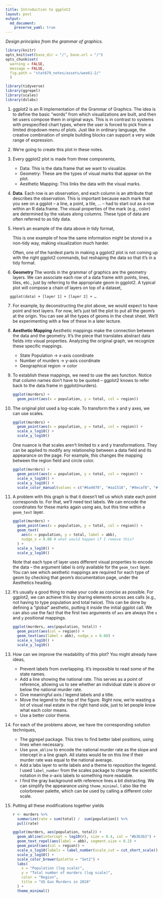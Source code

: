 ```yaml
---
title: Introduction to ggplot2
layout: post
output: 
  md_document:
    preserve_yaml: true
---
```


_Design principles from the grammar of graphics._

```r
library(knitr)
opts_knit$set(base_dir = "/", base.url = "/")
opts_chunk$set(
  warning = FALSE, 
  message = FALSE,
  fig.path = "stat679_notes/assets/week1-2/"
  )
```

```r
library(tidyverse)
library(ggrepel)
library(scales)
library(dslabs)
```


1. ggplot2 is an R implementation of the Grammar of Graphics. The idea is to define the basic “words” from which visualizations are built, and then let users compose them in original ways. This is in contrast to systems with prespecified chart types, where the user is forced to pick from a limited dropdown menu of plots. Just like in ordinary language, the creative combination of simple building blocks can support a very wide range of expression.

2. We’re going to create this plot in these notes.

3. Every ggplot2 plot is made from three components,

	* Data: This is the data.frame that we want to visualize.
	* Geometry: These are the types of visual marks that appear on the plot.
	* Aesthetic Mapping: This links the data with the visual marks.
	
4. **Data**. Each row is an observation, and each column is an attribute that describes the observation. This is important because each mark that you see on a ggplot – a line, a point, a tile, … – had to start out as a row within an R data.frame. The visual properties of the mark (e.g., color) are determined by the values along columns. These type of data are often referred to as tidy data.

5. Here’s an example of the data above in tidy format,

	This is one example of how the same information might be stored in a non-tidy way, making visualization much harder.

	Often, one of the hardest parts in making a ggplot2 plot is not coming up with the right ggplot2 commands, but reshaping the data so that it’s in a tidy format.

6. **Geometry** The words in the grammar of graphics are the geometry layers. We can associate each row of a data frame with points, lines, tiles, etc., just by referring to the appropriate geom in ggplot2. A typical plot will compose a chain of layers on top of a dataset,

  ```
	ggplot(data) + [layer 1] + [layer 2] + …
  ```

7. For example, by deconstructing the plot above, we would expect to have point and text layers. For now, let’s just tell the plot to put all the geom’s at the origin. You can see all the types of geoms in the cheat sheet. We’ll be experimenting with a few of these in a later lecture.

8. **Aesthetic Mapping** Aesthetic mappings make the connection between the data and the geometry. It’s the piece that translates abstract data fields into visual properties. Analyzing the original graph, we recognize these specific mappings.

	* State Population → x-axis coordinate
	* Number of murders → y-axis coordinate
	* Geographical region → color

10. To establish these mappings, we need to use the aes function. Notice that
column names don’t have to be quoted – ggplot2 knows to refer back to the
data.frame in ggplot(murders).

    ```r
    ggplot(murders) +
      geom_point(aes(x = population, y = total, col = region))
    ```

12. The original plot used a log-scale. To transform the x and y axes, we can use scales.

    ```r
    ggplot(murders) +
      geom_point(aes(x = population, y = total, col = region)) +
      scale_x_log10() +
      scale_y_log10()
    ```
  
    One nuance is that scales aren’t limited to x and y transformations. They
    can be applied to modify any relationship between a data field and its
    appearance on the page. For example, this changes the mapping between the
    region field and circle color.
    
    ```r
    ggplot(murders) +
      geom_point(aes(x = population, y = total, col = region)) +
      scale_x_log10() +
      scale_y_log10() +
      scale_color_manual(values = c("#6a4078", "#aa1518", "#9ecaf8", "#50838c"))
    ```
    	
12. A problem with this graph is that it doesn’t tell us which state each point corresponds to. For that, we’ll need text labels. We can encode the coordinates for these marks again using aes, but this time within a `geom_text` layer.

    ```r
    ggplot(murders) +
      geom_point(aes(x = population, y = total, col = region)) +
      geom_text(
        aes(x = population, y = total, label = abb),
        nudge_x = 0.08 # what would happen if I remove this?
      ) +
      scale_x_log10() +
      scale_y_log10()
    ```
  

  	Note that each type of layer uses different visual properties to encode the data – the argument label is only available for the `geom_text` layer. You can see which aesthetic mappings are required for each type of geom by checking that geom’s documentation page, under the Aesthetics heading.

13. It’s usually a good thing to make your code as concise as possible. For ggplot2, we can achieve this by sharing elements across aes calls (e.g., not having to type population and total twice). This can be done by defining a “global” aesthetic, putting it inside the initial ggplot call. We can also use the fact that the first two arguments of `aes` are always the `x` and `y` positional mappings.

    ```r
    ggplot(murders, aes(population, total)) +
      geom_point(aes(col = region)) +
      geom_text(aes(label = abb), nudge_x = 0.08) +
      scale_x_log10() +
      scale_y_log10()
    ```
  
14. How can we improve the readability of this plot? You might already have ideas,

	* Prevent labels from overlapping. It’s impossible to read some of the state names.
	* Add a line showing the national rate. This serves as a point of reference, allowing us to see whether an individual state is above or below the national murder rate.
	* Give meaningful axis / legend labels and a title.
	* Move the legend to the top of the figure. Right now, we’re wasting a lot of visual real estate in the right hand side, just to let people know what each color means.
	* Use a better color theme.

15. For each of the problems above, we have the corresponding solution techniques,

	* The ggrepel package. This tries to find better label positions, using lines when necessary.
	* Use `geom_abline` to encode the national murder rate as the slope and intercept in a line graph. All states would lie on this line if their murder rate was equal to the national average.
	* Add a labs layer to write labels and a theme to reposition the legend. I used
	`label_number` from the scales package to change the scientific notation in the
	$x$-axis labels to something more readable.
	* I find the gray background with reference lines a bit distracting. We can
	simplify the appearance using `theme_minimal`. I also like the colorbrewer
	palette, which can be used by calling a different color scale.

16. Putting all these modifications together yields

    ```r
    r <- murders %>% 
      summarize(rate = sum(total) /  sum(population)) %>%
      pull(rate)
    
    ggplot(murders, aes(population, total)) +
      geom_abline(intercept = log10(r), size = 0.4, col = "#b3b3b3") +
      geom_text_repel(aes(label = abb), segment.size = 0.2) +
      geom_point(aes(col = region)) +
      scale_x_log10(labels = label_number(scale_cut = cut_short_scale())) +
      scale_y_log10() +
      scale_color_brewer(palette = "Set2") +
      labs(
        x = "Population (log scale)",
        y = "Total number of murders (log scale)",
        color = "Region",
        title = "US Gun Murders in 2010"
      ) +
      theme_minimal()
    ```
  
  